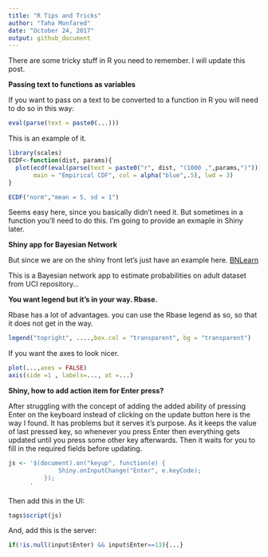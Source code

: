 ```yaml
---
title: "R Tips and Tricks"
author: "Taha Monfared"
date: "October 24, 2017"
output: github_document
---
```


There are some tricky stuff in R you need to remember. I will update this post.

**Passing text to functions as variables**

If you want to pass on a text to be converted to a function in R you will need to do so in this way:

``` r
eval(parse(text = paste0(...)))
```

This is an example of it.

``` r
library(scales)
ECDF<-function(dist, params){
  plot(ecdf(eval(parse(text = paste0("r", dist, "(1000 ,",params,")")))),
       main = "Empirical CDF", col = alpha("blue",.5), lwd = 3)
}

ECDF("norm","mean = 5, sd = 1")
```

<!-- ![](/assets/images/2017-10-24-R-Tricks_files/figure-markdown_github/unnamed-chunk-1-1.png) -->

Seems easy here, since you basically didn't need it. But sometimes in a function you'll need to do this. I'm going to provide an exmaple in Shiny later.

**Shiny app for Bayesian Network**

But since we are on the shiny front let's just have an example here. [BNLearn](https://tahamonfared.shinyapps.io/Bayesian_Network/?lipi=urn%3Ali%3Apage%3Ad_flagship3_profile_view_base_treasury%3Br6XWYE10SDahuZR4AACxxA%3D%3D)

This is a Bayesian network app to estimate probabilities on adult dataset from UCI repository...

**You want legend but it's in your way. Rbase.**

Rbase has a lot of advantages. you can use the Rbase legend as so, so that it does not get in the way. 

```r
legend("topright", ....,box.col = "transparent", bg = "transparent")

```

If you want the axes to look nicer. 

```r
plot(...,axes = FALSE)
axis(side =1 , labels=..., at =...)
```

**Shiny, how to add action item  for Enter press?**

After struggling with the concept of adding the added ability of pressing Enter on the keyboard instead of clicking on the update button here is the way I found. It has problems but it serves it's purpose. As it keeps the value of last pressed key, so whenever you press Enter then everything gets updated until you press some other key afterwards. Then it waits for you to fill in the required fields before updating. 

```r

js <- '$(document).on("keyup", function(e) {
              Shiny.onInputChange("Enter", e.keyCode);
          });
      '


```

Then add this in the UI:

```r
tags$script(js)

```

And, add this is the server:

```r
if(!is.null(input$Enter) && input$Enter==13){...}

```
